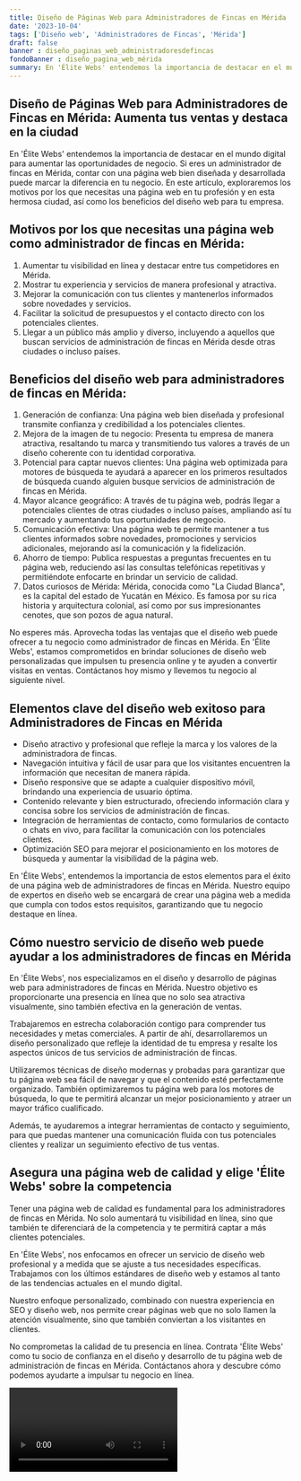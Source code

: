 ```yaml
---
title: Diseño de Páginas Web para Administradores de Fincas en Mérida
date: '2023-10-04'
tags: ['Diseño web', 'Administradores de Fincas', 'Mérida']
draft: false
banner : diseño_paginas_web_administradoresdefincas
fondoBanner : diseño_pagina_web_mérida
summary: En 'Élite Webs' entendemos la importancia de destacar en el mundo digital para aumentar las oportunidades de negocio. Si eres un administrador de fincas en Mérida, contar con una página web bien diseñada y desarrollada puede marcar la diferencia en tu negocio. En este artículo, exploraremos los motivos por los que necesitas una página web en tu profesión y en esta hermosa ciudad, así como los beneficios del diseño web para tu empresa.
---
```


## Diseño de Páginas Web para Administradores de Fincas en Mérida: Aumenta tus ventas y destaca en la ciudad

En 'Élite Webs' entendemos la importancia de destacar en el mundo digital para aumentar las oportunidades de negocio. Si eres un administrador de fincas en Mérida, contar con una página web bien diseñada y desarrollada puede marcar la diferencia en tu negocio. En este artículo, exploraremos los motivos por los que necesitas una página web en tu profesión y en esta hermosa ciudad, así como los beneficios del diseño web para tu empresa.

## Motivos por los que necesitas una página web como administrador de fincas en Mérida:

1. Aumentar tu visibilidad en línea y destacar entre tus competidores en Mérida.
2. Mostrar tu experiencia y servicios de manera profesional y atractiva.
3. Mejorar la comunicación con tus clientes y mantenerlos informados sobre novedades y servicios.
4. Facilitar la solicitud de presupuestos y el contacto directo con los potenciales clientes.
5. Llegar a un público más amplio y diverso, incluyendo a aquellos que buscan servicios de administración de fincas en Mérida desde otras ciudades o incluso países.

## Beneficios del diseño web para administradores de fincas en Mérida:

1. Generación de confianza: Una página web bien diseñada y profesional transmite confianza y credibilidad a los potenciales clientes.
2. Mejora de la imagen de tu negocio: Presenta tu empresa de manera atractiva, resaltando tu marca y transmitiendo tus valores a través de un diseño coherente con tu identidad corporativa.
3. Potencial para captar nuevos clientes: Una página web optimizada para motores de búsqueda te ayudará a aparecer en los primeros resultados de búsqueda cuando alguien busque servicios de administración de fincas en Mérida.
4. Mayor alcance geográfico: A través de tu página web, podrás llegar a potenciales clientes de otras ciudades o incluso países, ampliando así tu mercado y aumentando tus oportunidades de negocio.
5. Comunicación efectiva: Una página web te permite mantener a tus clientes informados sobre novedades, promociones y servicios adicionales, mejorando así la comunicación y la fidelización.
6. Ahorro de tiempo: Publica respuestas a preguntas frecuentes en tu página web, reduciendo así las consultas telefónicas repetitivas y permitiéndote enfocarte en brindar un servicio de calidad.
7. Datos curiosos de Mérida: Mérida, conocida como "La Ciudad Blanca", es la capital del estado de Yucatán en México. Es famosa por su rica historia y arquitectura colonial, así como por sus impresionantes cenotes, que son pozos de agua natural.

No esperes más. Aprovecha todas las ventajas que el diseño web puede ofrecer a tu negocio como administrador de fincas en Mérida. En 'Élite Webs', estamos comprometidos en brindar soluciones de diseño web personalizadas que impulsen tu presencia online y te ayuden a convertir visitas en ventas. Contáctanos hoy mismo y llevemos tu negocio al siguiente nivel.

<GifSeo />

<Cta />

## Elementos clave del diseño web exitoso para Administradores de Fincas en Mérida

- Diseño atractivo y profesional que refleje la marca y los valores de la administradora de fincas.
- Navegación intuitiva y fácil de usar para que los visitantes encuentren la información que necesitan de manera rápida.
- Diseño responsive que se adapte a cualquier dispositivo móvil, brindando una experiencia de usuario óptima.
- Contenido relevante y bien estructurado, ofreciendo información clara y concisa sobre los servicios de administración de fincas.
- Integración de herramientas de contacto, como formularios de contacto o chats en vivo, para facilitar la comunicación con los potenciales clientes.
- Optimización SEO para mejorar el posicionamiento en los motores de búsqueda y aumentar la visibilidad de la página web.

En 'Élite Webs', entendemos la importancia de estos elementos para el éxito de una página web de administradores de fincas en Mérida. Nuestro equipo de expertos en diseño web se encargará de crear una página web a medida que cumpla con todos estos requisitos, garantizando que tu negocio destaque en línea.

## Cómo nuestro servicio de diseño web puede ayudar a los administradores de fincas en Mérida

En 'Élite Webs', nos especializamos en el diseño y desarrollo de páginas web para administradores de fincas en Mérida. Nuestro objetivo es proporcionarte una presencia en línea que no solo sea atractiva visualmente, sino también efectiva en la generación de ventas.

Trabajaremos en estrecha colaboración contigo para comprender tus necesidades y metas comerciales. A partir de ahí, desarrollaremos un diseño personalizado que refleje la identidad de tu empresa y resalte los aspectos únicos de tus servicios de administración de fincas.

Utilizaremos técnicas de diseño modernas y probadas para garantizar que tu página web sea fácil de navegar y que el contenido esté perfectamente organizado. También optimizaremos tu página web para los motores de búsqueda, lo que te permitirá alcanzar un mejor posicionamiento y atraer un mayor tráfico cualificado.

Además, te ayudaremos a integrar herramientas de contacto y seguimiento, para que puedas mantener una comunicación fluida con tus potenciales clientes y realizar un seguimiento efectivo de tus ventas.

## Asegura una página web de calidad y elige 'Élite Webs' sobre la competencia

Tener una página web de calidad es fundamental para los administradores de fincas en Mérida. No solo aumentará tu visibilidad en línea, sino que también te diferenciará de la competencia y te permitirá captar a más clientes potenciales.

En 'Élite Webs', nos enfocamos en ofrecer un servicio de diseño web profesional y a medida que se ajuste a tus necesidades específicas. Trabajamos con los últimos estándares de diseño web y estamos al tanto de las tendencias actuales en el mundo digital.

Nuestro enfoque personalizado, combinado con nuestra experiencia en SEO y diseño web, nos permite crear páginas web que no solo llamen la atención visualmente, sino que también conviertan a los visitantes en clientes.

No comprometas la calidad de tu presencia en línea. Contrata 'Élite Webs' como tu socio de confianza en el diseño y desarrollo de tu página web de administración de fincas en Mérida. Contáctanos ahora y descubre cómo podemos ayudarte a impulsar tu negocio en línea.

<Video />

<CtaBot job='Administradores de Fincas' city='Mérida'/>

<Gmaps query='Mérida+españa+maps' />